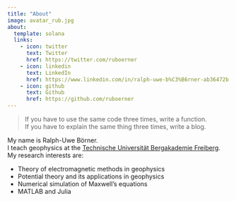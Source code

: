 ---
title: "About"
image: avatar_rub.jpg
about:
  template: solana
  links:
    - icon: twitter
      text: Twitter
      href: https://twitter.com/ruboerner
    - icon: linkedin
      text: LinkedIn
      href: https://www.linkedin.com/in/ralph-uwe-b%C3%B6rner-ab36472b
    - icon: github
      text: Github
      href: https://github.com/ruboerner
---

> If you have to use the same code three times, write a function.\
> If you have to explain the same thing three times, write a blog.

My name is Ralph-Uwe Börner.\
I teach geophysics at the [Technische Universität Bergakademie Freiberg](http://tu-freiberg.de).\
My research interests are:

-   Theory of electromagnetic methods in geophysics
-   Potential theory and its applications in geophysics
-   Numerical simulation of Maxwell's equations
-   MATLAB and Julia
